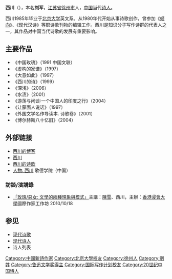 '''西川'''（{{bd|1963年}}），本名'''刘军'''，[[江苏省|江苏省]][[徐州市|徐州市]]人，[[中国|中国]]当代[[诗人|诗人]]。

西川1985年毕业于[[北京大学|北京大学]]英文系。从1980年代开始从事诗歌创作，曾参加《[[倾向|倾向]]》、《现代汉诗》等职诗歌刊物的编辑工作。西川是知识分子写作诗群的代表人之一，其作品对中国当代诗歌的发展有重要影响。

==主要作品==
*《中国玫瑰》（1991 中国文联）
*《虚构的家谱》（1997）
*《大意如此》（1997）
*《西川的诗》（1999）
*《深浅》（2006）
*《水渍》（2001）
*《游荡与闲谈∶一个中国人的印度之行》（2004）
*《让蒙面人说话》（1997）
*《外国文学名作导读本. 诗歌卷》（2001）
*《博尔赫斯八十忆旧》（2004）

==外部链接==
*[https://web.archive.org/web/20061218142745/http://blog.daqi.com/xichuan/ 西川的博客]
*[http://300shige.byethost10.com/8108_xichuan.html 西川] {{Wayback|url=http://300shige.byethost10.com/8108_xichuan.html |date=20160308210511 }}
*[https://web.archive.org/web/20070311013948/http://www.hoodong.com/wiki/200000681785 西川的诗歌]
*[https://www.goethe.de/ins/cn/zh/kul/mag/20668878.html 人物: 西川] {{Wayback|url=https://www.goethe.de/ins/cn/zh/kul/mag/20668878.html |date=20200318102941 }} 歌德学院（中国）
=== 訪談/演講錄 ===
*[http://lib-nt2.hkbu.edu.hk/hkbutube/vod.asp?bibno=b2444767 「玫瑰/惡女: 文學的兩種現象與模式」]主講：[[陳雪|陳雪]]、西川，主辦：[[香港浸會大學|香港浸會大學]]國際作家工作坊 2010/10/18

==参见==
*[[现代诗歌|现代诗歌]]
*[[现代诗人|现代诗人]]
*诗人列表
{{wikisource}}

{{庄重文文学奖}}
{{Authority control}}

{{DEFAULTSORT:X}}
[[Category:中國新詩作家|Category:中國新詩作家]]
[[Category:北京大學校友|Category:北京大學校友]]
[[Category:徐州人|Category:徐州人]]
[[Category:劉姓|Category:劉姓]]
[[Category:鲁迅文学奖得主|Category:鲁迅文学奖得主]]
[[Category:国际写作计划校友|Category:国际写作计划校友]]
[[Category:20世纪中国诗人|Category:20世纪中国诗人]]